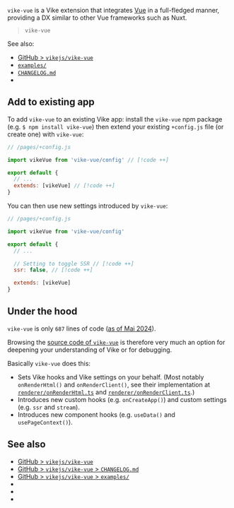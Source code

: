 
`vike-vue` is a <Link href="/extensions">Vike extension</Link> that integrates [Vue](https://vuejs.org) in a full-fledged manner, providing a DX similar to other Vue frameworks such as Nuxt.

> <UseBati>`vike-vue`</UseBati>

See also:
- [GitHub > `vikejs/vike-vue`](https://github.com/vikejs/vike-vue)
- [`examples/`](https://github.com/vikejs/vike-vue/tree/main/examples)
- [`CHANGELOG.md`](https://github.com/vikejs/vike-vue/blob/main/packages/vike-vue/CHANGELOG.md)
- <Link href="/vue" />


## Add to existing app

To add `vike-vue` to an existing Vike app: install the `vike-vue` npm package (e.g. `$ npm install vike-vue`) then extend your existing `+config.js` file (or create one) with `vike-vue`:

```js
// /pages/+config.js

import vikeVue from 'vike-vue/config' // [!code ++]

export default {
  // ...
  extends: [vikeVue] // [!code ++]
}
```

You can then use <Link href="#under-the-hood">new settings introduced by `vike-vue`</Link>:

```js
// /pages/+config.js

import vikeVue from 'vike-vue/config'

export default {
  // ...

  // Setting to toggle SSR // [!code ++]
  ssr: false, // [!code ++]

  extends: [vikeVue]
}
```


## Under the hood

`vike-vue` is only `687` lines of code ([as of Mai 2024](https://gist.github.com/brillout/b4b2a2547a9b8111f9c3fc8cb5e7bafd)).

Browsing the [source code of `vike-vue`](https://github.com/vikejs/vike-vue) is therefore very much an option for deepening your understanding of Vike or for debugging.

Basically `vike-vue` does this:
- Sets <Link href="/hooks">Vike hooks</Link> and <Link href="/settings">Vike settings</Link> on your behalf. (Most notably <Link href="/onRenderHtml">`onRenderHtml()`</Link> and <Link href="/onRenderClient">`onRenderClient()`</Link>, see their implementation at
  [`renderer/onRenderHtml.ts`](https://github.com/vikejs/vike-vue/blob/main/packages/vike-vue/src/renderer/onRenderHtml.ts)
  and
  [`renderer/onRenderClient.ts`](https://github.com/vikejs/vike-vue/blob/main/packages/vike-vue/src/renderer/onRenderClient.ts).)
- Introduces new <Link href="/meta">custom hooks</Link> (e.g. <Link href="/onCreateApp">`onCreateApp()`</Link>) and <Link href="/meta">custom settings</Link> (e.g. <Link href="/ssr">`ssr`</Link> and <Link href="/stream">`stream`</Link>).
- Introduces new component hooks (e.g. <Link href="/useData">`useData()`</Link> and <Link href="/usePageContext">`usePageContext()`</Link>).



## See also

- [GitHub > `vikejs/vike-vue`](https://github.com/vikejs/vike-vue)
- [GitHub > `vikejs/vike-vue` > `CHANGELOG.md`](https://github.com/vikejs/vike-vue/blob/main/packages/vike-vue/CHANGELOG.md)
- [GitHub > `vikejs/vike-vue` > `examples/`](https://github.com/vikejs/vike-vue/tree/main/examples)
- <Link href="/vue" />
- <Link href="/vike-react" />
- <Link href="/vike-solid" />
